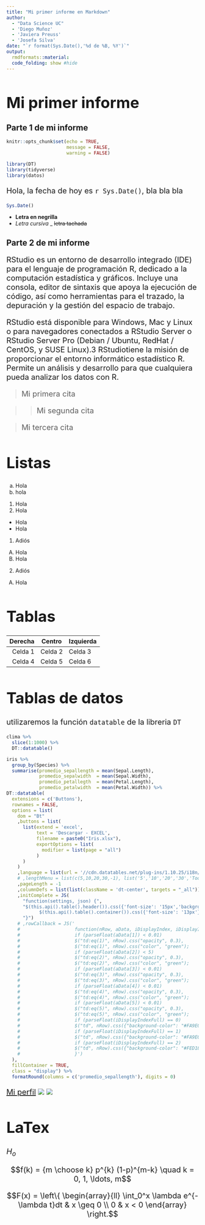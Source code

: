 ```yaml
---
title: "Mi primer informe en Markdown"
author: 
  - "Data Science UC"
  - 'Diego Muñoz'
  - 'Javiera Preuss'
  - 'Josefa Silva'
date: "`r format(Sys.Date(),'%d de %B, %Y')`"
output:
  rmdformats::material:
  code_folding: show #hide
---
```


```{=html}
<script>
  $(document).ready(function() {
    $head = $('#header');
    $head.prepend('<img src=\"https://raw.githubusercontent.com/DiegoHoliwis/DIGITAPALOOZA_2022/main/Presentaci%C3%B3n/media/logo3.png" style=\"float: left;width: 200px;\" />')
  });
</script>





<style>
p {
  font-size: 20px;
}

h1 {
  font-size: 40px;
}

</style>
```

# Mi primer informe 

## Parte 1 de mi informe

```r
knitr::opts_chunk$set(echo = TRUE,
                      message = FALSE,
                      warning = FALSE)
```

```r
library(DT)
library(tidyverse)
library(datos)
```

Hola, la fecha de hoy es `r Sys.Date()`, bla bla bla

```r
Sys.Date()
```

- **Letra en negrilla**
- *Letra cursiva*
_ ~~letra tachada~~

## Parte 2 de mi informe

<div>
RStudio es un entorno de desarrollo integrado (IDE) para el lenguaje de programación R, dedicado a la computación estadística y gráficos. Incluye una consola, editor de sintaxis que apoya la ejecución de código, así como herramientas para el trazado, la depuración y la gestión del espacio de trabajo.
</div>

RStudio está disponible para Windows, Mac y Linux o para navegadores conectados a RStudio Server o RStudio Server Pro (Debian / Ubuntu, RedHat / CentOS, y SUSE Linux).3​ RStudiotiene la misión de proporcionar el entorno informático estadístico R. Permite un análisis y desarrollo para que cualquiera pueda analizar los datos con R.

> Mi primera cita

>> Mi segunda cita
  
> Mi tercera cita


# Listas

a) Hola
b) hola

1. Hola
2. Hola

- Hola
- Hola

1) Adiós
  A) Hola
  B) Hola
2) Adiós
  A) Hola


# Tablas

 Derecha   |  Centro   | Izquierda
 ---------:|:---------:| :----------
 Celda 1   | Celda 2   | Celda 3
 Celda 4   | Celda 5   | Celda 6

# Tablas de datos

utilizaremos la función `datatable` de la libreria `DT`

```r
clima %>% 
  slice(1:1000) %>% 
  DT::datatable()
```

```r
iris %>% 
  group_by(Species) %>% 
  summarise(promedio_sepallength = mean(Sepal.Length),
            promedio_sepalwidth  = mean(Sepal.Width),
            promedio_petallegth  = mean(Petal.Length),
            promedio_petalwidth  = mean(Petal.Width)) %>% 
DT::datatable(
  extensions = c('Buttons'),
  rownames = FALSE,
  options = list(
    dom = "Bt"
    ,buttons = list(
      list(extend = 'excel',
           text = 'Descargar - EXCEL',
           filename = paste0("Iris.xlsx"),
           exportOptions = list(
             modifier = list(page = "all")
           )
      )
    )
    ,language = list(url = '//cdn.datatables.net/plug-ins/1.10.25/i18n/Spanish.json')
    # ,lengthMenu = list(c(5,10,20,30,-1), list('5','10','20','30','Todo'))
    ,pageLength = -1
    ,columnDefs = list(list(className = 'dt-center', targets = "_all"))
    ,initComplete = JS(
      "function(settings, json) {",
      "$(this.api().table().header()).css({'font-size': '15px','background-color': '#04346c', 'color': '#fff'});
            $(this.api().table().container()).css({'font-size': '13px'})",
      "}")
    # ,rowCallback = JS('
    #                    function(nRow, aData, iDisplayIndex, iDisplayIndexFull,displayNum) {
    #                    if (parseFloat(aData[1]) < 0.01)
    #                    $("td:eq(1)", nRow).css("opacity", 0.3),
    #                    $("td:eq(1)", nRow).css("color", "green");
    #                    if (parseFloat(aData[2]) < 5)
    #                    $("td:eq(2)", nRow).css("opacity", 0.3),
    #                    $("td:eq(2)", nRow).css("color", "green");
    #                    if (parseFloat(aData[3]) < 0.01)
    #                    $("td:eq(3)", nRow).css("opacity", 0.3),
    #                    $("td:eq(3)", nRow).css("color", "green");
    #                    if (parseFloat(aData[4]) < 0.01)
    #                    $("td:eq(4)", nRow).css("opacity", 0.3),
    #                    $("td:eq(4)", nRow).css("color", "green");
    #                    if (parseFloat(aData[5]) < 0.01)
    #                    $("td:eq(5)", nRow).css("opacity", 0.3),
    #                    $("td:eq(5)", nRow).css("color", "green");
    #                    if (parseFloat(iDisplayIndexFull) == 0)
    #                    $("td", nRow).css({"background-color": "#FA9E08"});
    #                    if (parseFloat(iDisplayIndexFull) == 1)
    #                    $("td", nRow).css({"background-color": "#FA9E08"});
    #                    if (parseFloat(iDisplayIndexFull) == 2)
    #                    $("td", nRow).css({"background-color": "#FED187"});
    #                    }')
  ),
  fillContainer = TRUE,
  class = "display") %>% 
  formatRound(columns = c('promedio_sepallength'), digits = 0)
```


[Mi perfil](https://www.linkedin.com/in/diegomu%C3%B1ozu/)
![](https://www.diplomadosonline.com/wp-content/uploads/2020/02/What_is_Data_Science-1080x675.jpg)
![](https://raw.githubusercontent.com/DiegoHoliwis/DIGITAPALOOZA_2022/main/Presentaci%C3%B3n/media/logo3.png)

# LaTex

$H_o$


$$f(k) = {m \choose k} p^{k} (1-p)^{m-k} \quad k = 0, 1, \ldots, m$$

$$F(x) = \left\{
\begin{array}{ll}
\int_0^x \lambda e^{-\lambda t}dt & x \geq 0  \\ 0   & x < 0
\end{array} \right.$$







